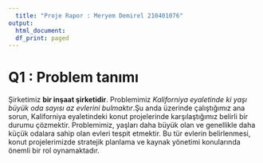 ```yaml
---
  title: "Proje Rapor : Meryem Demirel 210401076"
output:
  html_document:
  df_print: paged
---
```

  
# Q1 : Problem tanımı
  
  Şirketimiz **bir inşaat şirketidir**. Problemimiz *Kaliforniya eyaletinde ki yaşı büyük oda sayısı az evlerini bulmaktır*.Şu anda üzerinde çalıştığımız ana sorun, Kaliforniya eyaletindeki konut projelerinde karşılaştığımız belirli bir durumu çözmektir. Problemimiz, yaşları daha büyük olan ve genellikle daha küçük odalara sahip olan evleri tespit etmektir. Bu tür evlerin belirlenmesi, konut projelerimizde stratejik planlama ve kaynak yönetimi konularında önemli bir rol oynamaktadır.
  